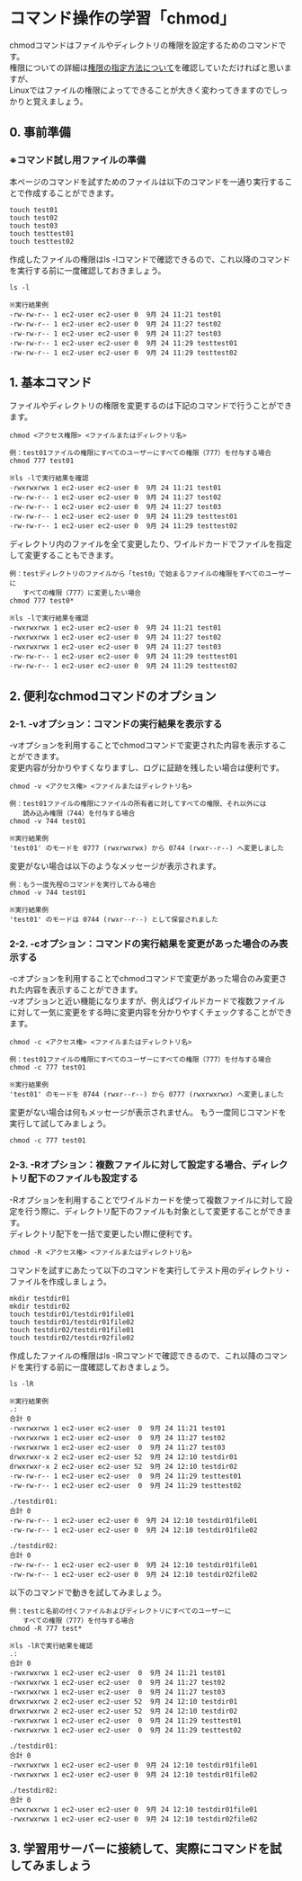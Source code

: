 # コマンド操作の学習「chmod」
chmodコマンドはファイルやディレクトリの権限を設定するためのコマンドです。  
権限についての詳細は[権限の指定方法について](/permission)を確認していただければと思いますが、  
Linuxではファイルの権限によってできることが大きく変わってきますのでしっかりと覚えましょう。
## 0. 事前準備
### ※コマンド試し用ファイルの準備
本ページのコマンドを試すためのファイルは以下のコマンドを一通り実行することで作成することができます。
```shell
touch test01
touch test02
touch test03
touch testtest01
touch testtest02
```
作成したファイルの権限はls -lコマンドで確認できるので、これ以降のコマンドを実行する前に一度確認しておきましょう。
```shell
ls -l

※実行結果例
-rw-rw-r-- 1 ec2-user ec2-user 0  9月 24 11:21 test01
-rw-rw-r-- 1 ec2-user ec2-user 0  9月 24 11:27 test02
-rw-rw-r-- 1 ec2-user ec2-user 0  9月 24 11:27 test03
-rw-rw-r-- 1 ec2-user ec2-user 0  9月 24 11:29 testtest01
-rw-rw-r-- 1 ec2-user ec2-user 0  9月 24 11:29 testtest02
```
## 1. 基本コマンド
ファイルやディレクトリの権限を変更するのは下記のコマンドで行うことができます。
```shell
chmod <アクセス権限> <ファイルまたはディレクトリ名>

例：test01ファイルの権限にすべてのユーザーにすべての権限（777）を付与する場合
chmod 777 test01

※ls -lで実行結果を確認
-rwxrwxrwx 1 ec2-user ec2-user 0  9月 24 11:21 test01
-rw-rw-r-- 1 ec2-user ec2-user 0  9月 24 11:27 test02
-rw-rw-r-- 1 ec2-user ec2-user 0  9月 24 11:27 test03
-rw-rw-r-- 1 ec2-user ec2-user 0  9月 24 11:29 testtest01
-rw-rw-r-- 1 ec2-user ec2-user 0  9月 24 11:29 testtest02
```
ディレクトリ内のファイルを全て変更したり、ワイルドカードでファイルを指定して変更することもできます。
```shell
例：testディレクトリのファイルから「test0」で始まるファイルの権限をすべてのユーザーに
　　すべての権限（777）に変更したい場合
chmod 777 test0*

※ls -lで実行結果を確認
-rwxrwxrwx 1 ec2-user ec2-user 0  9月 24 11:21 test01
-rwxrwxrwx 1 ec2-user ec2-user 0  9月 24 11:27 test02
-rwxrwxrwx 1 ec2-user ec2-user 0  9月 24 11:27 test03
-rw-rw-r-- 1 ec2-user ec2-user 0  9月 24 11:29 testtest01
-rw-rw-r-- 1 ec2-user ec2-user 0  9月 24 11:29 testtest02
```
## 2. 便利なchmodコマンドのオプション
### 2-1. -vオプション：コマンドの実行結果を表示する
-vオプションを利用することでchmodコマンドで変更された内容を表示することができます。  
変更内容が分かりやすくなりますし、ログに証跡を残したい場合は便利です。
```shell
chmod -v <アクセス権> <ファイルまたはディレクトリ名>

例：test01ファイルの権限にファイルの所有者に対してすべての権限、それ以外には
　　読み込み権限（744）を付与する場合
chmod -v 744 test01

※実行結果例
'test01' のモードを 0777 (rwxrwxrwx) から 0744 (rwxr--r--) へ変更しました
```
変更がない場合は以下のようなメッセージが表示されます。
```shell
例：もう一度先程のコマンドを実行してみる場合
chmod -v 744 test01

※実行結果例
'test01' のモードは 0744 (rwxr--r--) として保留されました
```
### 2-2. -cオプション：コマンドの実行結果を変更があった場合のみ表示する
-cオプションを利用することでchmodコマンドで変更があった場合のみ変更された内容を表示することができます。  
-vオプションと近い機能になりますが、例えばワイルドカードで複数ファイルに対して一気に変更をする時に変更内容を分かりやすくチェックすることができます。
```shell
chmod -c <アクセス権> <ファイルまたはディレクトリ名>

例：test01ファイルの権限にすべてのユーザーにすべての権限（777）を付与する場合
chmod -c 777 test01

※実行結果例
'test01' のモードを 0744 (rwxr--r--) から 0777 (rwxrwxrwx) へ変更しました
```
変更がない場合は何もメッセージが表示されません。
もう一度同じコマンドを実行して試してみましょう。
```shell
chmod -c 777 test01
```
### 2-3. -Rオプション：複数ファイルに対して設定する場合、ディレクトリ配下のファイルも設定する
-Rオプションを利用することでワイルドカードを使って複数ファイルに対して設定を行う際に、ディレクトリ配下のファイルも対象として変更することができます。  
ディレクトリ配下を一括で変更したい際に便利です。
```shell
chmod -R <アクセス権> <ファイルまたはディレクトリ名>
```
コマンドを試すにあたって以下のコマンドを実行してテスト用のディレクトリ・ファイルを作成しましょう。
```shell
mkdir testdir01
mkdir testdir02
touch testdir01/testdir01file01
touch testdir01/testdir01file02
touch testdir02/testdir01file01
touch testdir02/testdir02file02
```
作成したファイルの権限はls -lRコマンドで確認できるので、これ以降のコマンドを実行する前に一度確認しておきましょう。
```shell
ls -lR

※実行結果例
.:
合計 0
-rwxrwxrwx 1 ec2-user ec2-user  0  9月 24 11:21 test01
-rwxrwxrwx 1 ec2-user ec2-user  0  9月 24 11:27 test02
-rwxrwxrwx 1 ec2-user ec2-user  0  9月 24 11:27 test03
drwxrwxr-x 2 ec2-user ec2-user 52  9月 24 12:10 testdir01
drwxrwxr-x 2 ec2-user ec2-user 52  9月 24 12:10 testdir02
-rw-rw-r-- 1 ec2-user ec2-user  0  9月 24 11:29 testtest01
-rw-rw-r-- 1 ec2-user ec2-user  0  9月 24 11:29 testtest02

./testdir01:
合計 0
-rw-rw-r-- 1 ec2-user ec2-user 0  9月 24 12:10 testdir01file01
-rw-rw-r-- 1 ec2-user ec2-user 0  9月 24 12:10 testdir01file02

./testdir02:
合計 0
-rw-rw-r-- 1 ec2-user ec2-user 0  9月 24 12:10 testdir01file01
-rw-rw-r-- 1 ec2-user ec2-user 0  9月 24 12:10 testdir02file02
```
以下のコマンドで動きを試してみましょう。
```shell
例：testと名前の付くファイルおよびディレクトリにすべてのユーザーに
　　すべての権限（777）を付与する場合
chmod -R 777 test*

※ls -lRで実行結果を確認
.:
合計 0
-rwxrwxrwx 1 ec2-user ec2-user  0  9月 24 11:21 test01
-rwxrwxrwx 1 ec2-user ec2-user  0  9月 24 11:27 test02
-rwxrwxrwx 1 ec2-user ec2-user  0  9月 24 11:27 test03
drwxrwxrwx 2 ec2-user ec2-user 52  9月 24 12:10 testdir01
drwxrwxrwx 2 ec2-user ec2-user 52  9月 24 12:10 testdir02
-rwxrwxrwx 1 ec2-user ec2-user  0  9月 24 11:29 testtest01
-rwxrwxrwx 1 ec2-user ec2-user  0  9月 24 11:29 testtest02

./testdir01:
合計 0
-rwxrwxrwx 1 ec2-user ec2-user 0  9月 24 12:10 testdir01file01
-rwxrwxrwx 1 ec2-user ec2-user 0  9月 24 12:10 testdir01file02

./testdir02:
合計 0
-rwxrwxrwx 1 ec2-user ec2-user 0  9月 24 12:10 testdir01file01
-rwxrwxrwx 1 ec2-user ec2-user 0  9月 24 12:10 testdir02file02
```
## 3. 学習用サーバーに接続して、実際にコマンドを試してみましょう
